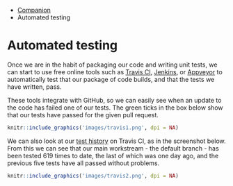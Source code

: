 ::: {.breadcrumbs}
* [Companion](companion-index.html)
* Automated testing
:::

# Automated testing

Once we are in the habit of packaging our code and writing unit tests, we can start to use free online tools such as [Travis CI](https://travis-ci.org/), [Jenkins](https://jenkins.io/), or [Appveyor](https://www.appveyor.com/) to automatically test that our package of code builds, and that the tests we have written, pass.

These tools integrate with GitHub, so we can easily see when an update to the code has failed one of our tests. The green ticks in the box below show that our tests have passed for the given pull request.

```r
knitr::include_graphics('images/travis1.png', dpi = NA)
```

We can also look at our [test history](https://travis-ci.org/ukgovdatascience/eesectors/branches) on Travis CI, as in the screenshot below. From this we can see that our main workstream - the default branch - has been tested 619 times to date, the last of which was one day ago, and the previous five tests have all passed without problems.

```r
knitr::include_graphics('images/travis2.png', dpi = NA)
```


